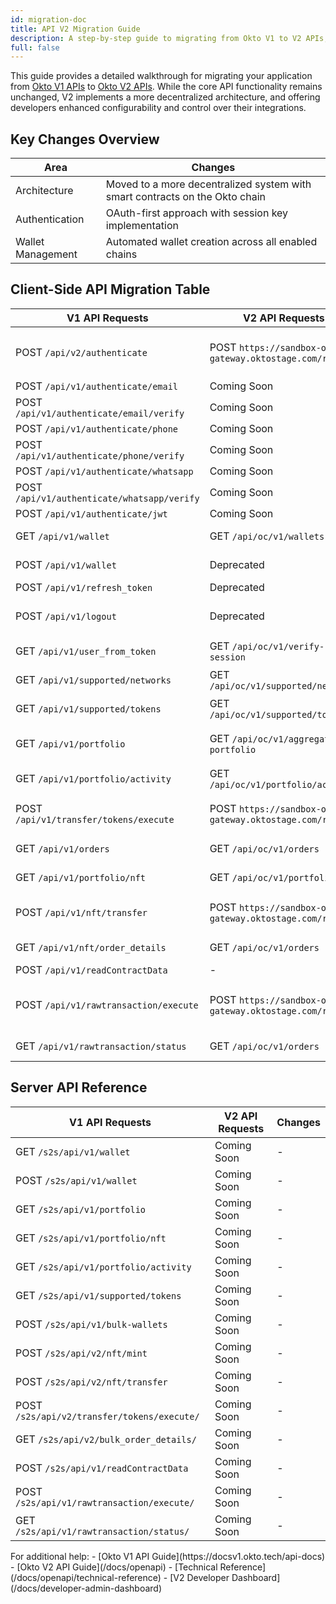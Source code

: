```yaml
---
id: migration-doc
title: API V2 Migration Guide
description: A step-by-step guide to migrating from Okto V1 to V2 APIs, which adopt a decentralized architecture for greater flexibility and security. It covers key changes, updated endpoints, and best practices to ensure a smooth transition.
full: false
---
```



This guide provides a detailed walkthrough for migrating your application from [Okto V1 APIs](https://docsv1.okto.tech/server-api-docs) to [Okto V2 APIs](). While the core API functionality remains unchanged, V2 implements a more decentralized architecture, and offering developers enhanced configurability and control over their integrations.


## Key Changes Overview

| Area | Changes |
|------|---------|
| Architecture | Moved to a more decentralized system with smart contracts on the Okto chain |
| Authentication | OAuth-first approach with session key implementation |
| Wallet Management | Automated wallet creation across all enabled chains |

## Client-Side API Migration Table

| V1 API Requests | V2 API Requests | Changes |
|-----------------|-----------------|---------|
| <ExternalLink href="https://docsv1.okto.tech/api-docs#tag/client/POST/api/v2/authenticate">POST `/api/v2/authenticate`</ExternalLink> | <ExternalLink href="/docs/openapi/authenticate/google-oauth/loginUsingOktoAuth">POST `https://sandbox-okto-gateway.oktostage.com/rpc`</ExternalLink> | Unified RPC endpoint with `method="authenticate"` for login |
| <ExternalLink href="https://docsv1.okto.tech/api-docs#tag/client/POST/api/v1/authenticate/email">POST `/api/v1/authenticate/email`</ExternalLink> | Coming Soon | - |
| <ExternalLink href="https://docsv1.okto.tech/api-docs#tag/client/POST/api/v1/authenticate/email/verify">POST `/api/v1/authenticate/email/verify`</ExternalLink> | Coming Soon | - |
| <ExternalLink href="https://docsv1.okto.tech/api-docs#tag/client/POST/api/v1/authenticate/phone">POST `/api/v1/authenticate/phone`</ExternalLink> | Coming Soon | - |
| <ExternalLink href="https://docsv1.okto.tech/api-docs#tag/client/POST/api/v1/authenticate/phone/verify">POST `/api/v1/authenticate/phone/verify`</ExternalLink> | Coming Soon | - |
| <ExternalLink href="https://docsv1.okto.tech/api-docs#tag/client/POST/api/v1/authenticate/whatsapp">POST `/api/v1/authenticate/whatsapp`</ExternalLink> | Coming Soon | - |
| <ExternalLink href="https://docsv1.okto.tech/api-docs#tag/client/POST/api/v1/authenticate/whatsapp/verify">POST `/api/v1/authenticate/whatsapp/verify`</ExternalLink> | Coming Soon | - |
| <ExternalLink href="https://docsv1.okto.tech/api-docs#tag/client/POST/api/v1/authenticate/jwt">POST `/api/v1/authenticate/jwt`</ExternalLink> | Coming Soon | - |
| <ExternalLink href="https://docsv1.okto.tech/api-docs#tag/client/GET/api/v1/wallet">GET `/api/v1/wallet`</ExternalLink> | <ExternalLink href="/docs/openapi/explorer/get-wallets">GET `/api/oc/v1/wallets`</ExternalLink> | Fetches all user wallets |
| <ExternalLink href="https://docsv1.okto.tech/api-docs#tag/client/POST/api/v1/wallet">POST `/api/v1/wallet`</ExternalLink> | Deprecated | Wallets are auto-created|
| <ExternalLink href="https://docsv1.okto.tech/api-docs#tag/client/POST/api/v1/refresh_token">POST `/api/v1/refresh_token`</ExternalLink> | Deprecated | - |
| <ExternalLink href="https://docsv1.okto.tech/api-docs#tag/client/POST/api/v1/logout">POST `/api/v1/logout`</ExternalLink> | Deprecated | Now managed through customizable sessions|
| <ExternalLink href="https://docsv1.okto.tech/api-docs#tag/client/GET/api/v1/user_from_token">GET `/api/v1/user_from_token`</ExternalLink> | <ExternalLink href="/docs/openapi/explorer/user-session-verify">GET `/api/oc/v1/verify-session`</ExternalLink> | Now returns detailed user information |
| <ExternalLink href="https://docsv1.okto.tech/api-docs#tag/client/GET/api/v1/supported/networks">GET `/api/v1/supported/networks`</ExternalLink> | <ExternalLink href="/docs/openapi/explorer/get-supported-networks">GET `/api/oc/v1/supported/networks`</ExternalLink> | Fetches details of all the enabled networks |
| <ExternalLink href="https://docsv1.okto.tech/api-docs#tag/client/GET/api/v1/supported/tokens">GET `/api/v1/supported/tokens`</ExternalLink> | <ExternalLink href="/docs/openapi/explorer/get-supported-tokens">GET `/api/oc/v1/supported/tokens`</ExternalLink> | Fetches details of all available tokens |
| <ExternalLink href="https://docsv1.okto.tech/api-docs#tag/client/GET/api/v1/portfolio">GET `/api/v1/portfolio`</ExternalLink> | <ExternalLink href="/docs/openapi/explorer/get-portfolio">GET `/api/oc/v1/aggregated-portfolio`</ExternalLink> | Retrieves the user's aggregated portfolio data |
| <ExternalLink href="https://docsv1.okto.tech/api-docs#tag/client/GET/api/v1/portfolio/activity">GET `/api/v1/portfolio/activity`</ExternalLink> | <ExternalLink href="/docs/openapi/explorer/get-portfolio-activity">GET `/api/oc/v1/portfolio/activity`</ExternalLink> | Retrieves user's portfolio activity |
| <ExternalLink href="https://docsv1.okto.tech/api-docs#tag/client/POST/api/v1/transfer/tokens/execute">POST `/api/v1/transfer/tokens/execute`</ExternalLink> | <ExternalLink href="/docs/openapi/tokenTransfer">POST `https://sandbox-okto-gateway.oktostage.com/rpc`</ExternalLink> | Unified RPC endpoint with `method="execute"` for Token Transfer |
| <ExternalLink href="https://docsv1.okto.tech/api-docs#tag/client/GET/api/v1/orders">GET `/api/v1/orders`</ExternalLink> | <ExternalLink href="/docs/openapi/explorer/get-order-history">GET `/api/oc/v1/orders`</ExternalLink> | Replaced by Get Order History |
| <ExternalLink href="https://docsv1.okto.tech/api-docs#tag/client/GET/api/v1/portfolio/nft">GET `/api/v1/portfolio/nft`</ExternalLink> | <ExternalLink href="/docs/openapi/explorer/get-nft-portfolio">GET `/api/oc/v1/portfolio/nft`</ExternalLink> | Retrieves user's NFT portfolio |
| <ExternalLink href="https://docsv1.okto.tech/api-docs#tag/client/POST/api/v1/nft/transfer">POST `/api/v1/nft/transfer`</ExternalLink> | <ExternalLink href="/docs/openapi/nftTransfer">POST `https://sandbox-okto-gateway.oktostage.com/rpc`</ExternalLink> | Unified RPC endpoint with `method="execute"` for NFT Transfer |
| <ExternalLink href="https://docsv1.okto.tech/api-docs#tag/client/GET/api/v1/nft/order_details">GET `/api/v1/nft/order_details`</ExternalLink> | <ExternalLink href="/docs/openapi/explorer/get-order-history">GET `/api/oc/v1/orders`</ExternalLink> | Replaced by Get Order History |
| <ExternalLink href="https://docsv1.okto.tech/api-docs#tag/client/POST/api/v1/readContractData">POST `/api/v1/readContractData` </ExternalLink> | - | - |
| <ExternalLink href="https://docsv1.okto.tech/api-docs#tag/client/POST/api/v1/rawtransaction/execute">POST `/api/v1/rawtransaction/execute`</ExternalLink> | <ExternalLink href="/docs/openapi/evmRawTransaction">POST `https://sandbox-okto-gateway.oktostage.com/rpc`</ExternalLink> | Unified RPC endpoint with `method="execute"` for EVM Raw Transaction |
| <ExternalLink href="https://docsv1.okto.tech/api-docs#tag/client/GET/api/v1/rawtransaction/status">GET `/api/v1/rawtransaction/status`</ExternalLink> | <ExternalLink href="/docs/openapi/explorer/get-order-history">GET `/api/oc/v1/orders`</ExternalLink> | Replaced by Get Order History |

## Server API Reference

| V1 API Requests | V2 API Requests | Changes |
|-----------------|-----------------|---------|
| <ExternalLink href="https://docsv1.okto.tech/server-api-docs#tag/server/GET/s2s/api/v1/wallet">GET `/s2s/api/v1/wallet`</ExternalLink> | Coming Soon  | - |
| <ExternalLink href="https://docsv1.okto.tech/server-api-docs#tag/server/POST/s2s/api/v1/wallet">POST `/s2s/api/v1/wallet`</ExternalLink> | Coming Soon  | - |
| <ExternalLink href="https://docsv1.okto.tech/server-api-docs#tag/server/GET/s2s/api/v1/portfolio">GET `/s2s/api/v1/portfolio`</ExternalLink> | Coming Soon  | - |
| <ExternalLink href="https://docsv1.okto.tech/server-api-docs#tag/server/GET/s2s/api/v1/portfolio/nft">GET `/s2s/api/v1/portfolio/nft`</ExternalLink> | Coming Soon  | - |
| <ExternalLink href="https://docsv1.okto.tech/server-api-docs#tag/server/GET/s2s/api/v1/portfolio/activity">GET `/s2s/api/v1/portfolio/activity`</ExternalLink> | Coming Soon  | - |
| <ExternalLink href="https://docsv1.okto.tech/server-api-docs#tag/server/GET/s2s/api/v1/supported/tokens">GET `/s2s/api/v1/supported/tokens`</ExternalLink> | Coming Soon  | - |
| <ExternalLink href="https://docsv1.okto.tech/server-api-docs#tag/server/POST/s2s/api/v1/bulk-wallets">POST `/s2s/api/v1/bulk-wallets`</ExternalLink> | Coming Soon  | - |
| <ExternalLink href="https://docsv1.okto.tech/server-api-docs#tag/server/POSTs2s/api/v2/nft/mint">POST `/s2s/api/v2/nft/mint`</ExternalLink> | Coming Soon | - |
| <ExternalLink href="https://docsv1.okto.tech/server-api-docs#tag/server/POSTs2s/api/v2/nft/transfer">POST `/s2s/api/v2/nft/transfer`</ExternalLink> | Coming Soon  | - |
| <ExternalLink href="https://docsv1.okto.tech/server-api-docs#tag/server/POSTs2s/api/v2/transfer/tokens/execute/">POST `/s2s/api/v2/transfer/tokens/execute/`</ExternalLink> | Coming Soon | - |
| <ExternalLink href="https://docsv1.okto.tech/server-api-docs#tag/server/GET/s2s/api/v2/bulk_order_details/">GET `/s2s/api/v2/bulk_order_details/`</ExternalLink> | Coming Soon | - |
| <ExternalLink href="https://docsv1.okto.tech/server-api-docs#tag/server/POST/s2s/api/v1/readContractData">POST `/s2s/api/v1/readContractData`</ExternalLink> | Coming Soon  | - |
| <ExternalLink href="https://docsv1.okto.tech/server-api-docs#tag/server/POST/s2s/api/v1/rawtransaction/execute/">POST `/s2s/api/v1/rawtransaction/execute/`</ExternalLink> | Coming Soon  | - |
| <ExternalLink href="https://docsv1.okto.tech/server-api-docs#tag/server/GET/s2s/api/v1/rawtransaction/status/">GET `/s2s/api/v1/rawtransaction/status/`</ExternalLink> | Coming Soon | - |

<Callout title="Migration Support">
For additional help:
- [Okto V1 API Guide](https://docsv1.okto.tech/api-docs)
- [Okto V2 API Guide](/docs/openapi)
- [Technical Reference](/docs/openapi/technical-reference)
- [V2 Developer Dashboard](/docs/developer-admin-dashboard)
</Callout>
